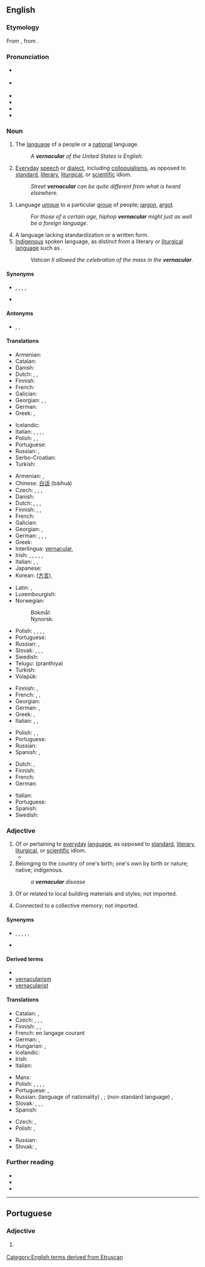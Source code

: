 ==English==
{{was wotd|2010|March|1}}
{{wikipedia}}

===Etymology===
From {{etyl|la|en}} {{m|la|vernāculus||domestic, indigenous, of or pertaining to home-born slaves}}, from {{m|la|verna||a native, a home-born slave (one born in his master's house)}}.

===Pronunciation===
* {{a|UK}} {{IPA|en|/vəˈnækjələ/|/vəˈnækjʊlə/}}
* {{a|US}} {{IPA|en|/vɚˈnækjəlɚ/}}
* {{audio|en|en-us-vernacular.ogg|Audio (US)}}
* {{audio|en|en-au-vernacular.ogg|Audio (AU)}}
* {{rhymes|en|ækjʊlə(ɹ)}}
* {{hyphenation|en|ver|nac|u|lar}}

===Noun===
{{en-noun}}

# The [[language]] of a people or a [[national]] language.
#: ''A '''vernacular''' of the United States is English.''
# [[everyday|Everyday]] [[speech]] or [[dialect]], including [[colloquialism]]s, as opposed to [[standard]], [[literary]], [[liturgical]], or [[scientific]] idiom.
#: ''Street '''vernacular''' can be quite different from what is heard elsewhere.''
# Language [[unique]] to a particular [[group]] of people; [[jargon]], [[argot]].
#: ''For those of a certain age, hiphop '''vernacular''' might just as well be a foreign language.''
# A language lacking standardization or a written form.
# [[indigenous|Indigenous]] spoken language, as distinct from a literary or [[liturgical language]] such as {{w|Ecclesiastical Latin}}.
#: ''Vatican II allowed the celebration of the mass in the '''vernacular'''.''

====Synonyms====
* {{sense|language unique to a group}} {{l|en|dialect}}, {{l|en|idiom}}, {{l|en|argot}}, {{l|en|jargon}}, {{l|en|slang}}
* {{sense|language of a people}} {{l|en|vulgate}}

====Antonyms====
* {{sense|national language}} {{l|en|lingua franca}}, {{l|en|link language}}, {{l|en|vehicular language}}

====Translations====
{{trans-top|national language}}
* Armenian: {{t|hy|[[մայրենի]] [[լեզու]]}}
* Catalan: {{t+|ca|vernacle|m}}
* Danish: {{t|da|national sprog|n}}
* Dutch: {{t+|nl|landstaal|f}}, {{t+|nl|volkstaal|f}}, {{t|nl|ambtstaal|f}}
* Finnish: {{t|fi|kansalliskieli}}
* French: {{t+|fr|langue nationale}}
* Galician: {{t|gl|vernáculo|m}}
* Georgian: {{t|ka|დედა-ენა}}, {{t|ka|ადგილობრივი დიალექტი}}, {{t|ka|კილო}}
* German: {{t+|de|Nationalsprache|f}}
* Greek: {{t+|el|δημώδης|f}}, {{qualifier|colloquial}} {{t+|el|ντοπιολαλιά|f}}
{{trans-mid}}
* Icelandic: {{t|is|þjóðtunga|f}}
* Italian: {{t+|it|vernacolo|m}}, {{t+|it|idioma|m}}, {{t+|it|parlata|f}}, {{t|it|[[lingua]] [[nazionale]]|f}}, {{t+|it|dialetto|m}}
* Polish: {{t+|pl|język wernakularny|m}}, {{t|pl|język rodzimy|m}}, {{t+|pl|język narodowy|m}}
* Portuguese: {{t+|pt|vernáculo|m}}
* Russian: {{t|ru|наро́дный язы́к|m}}, {{t|ru|ме́стный диале́кт|m}}
* Serbo-Croatian: {{t|sh|narodni jezik}}
* Turkish: {{t|tr|ulusal dil}}
{{trans-bottom}}

{{trans-top|everyday speech}}
* Armenian: {{t|hy|[[ժողովրդական]] [[լեզու]]}}, {{t|hy|[[խոսակցական]] [[լեզու]]}}
* Chinese: [[白话]] (báihuà)
* Czech: {{t|cs|vernakulární jazyk|m}}, {{t|cs|nespisovný jazyk|m}}, {{t|cs|hovorový jazyk|m}}, {{t|cs|lidová řeč|f}}
* Danish: {{t|da|daglig tale|c}}
* Dutch: {{t+|nl|volkstaal|f}}, {{t+|nl|omgangstaal|f}}, {{t+|nl|volksmond|m}}, {{t+|nl|spreektaal|f}}
* Finnish: {{t+|fi|arkikieli}}, {{t+|fi|kansankieli}}, {{t+|fi|puhekieli}}
* French: {{t+|fr|vernaculaire|m}}
* Galician: {{t|gl|vernáculo|m}}
* Georgian: {{t|ka|დიალექტი}}, {{t|ka|ადგილობრივი ენა}}
* German: {{t+|de|Umgangssprache|f}}, {{t|de|Vernakularsprache|f}}, {{t|de|Vernakulärsprache |f}}, {{t+|de|Volksmund|m}}
* Greek: {{t+|el|δημώδης|f}}
* Interlingua: [[#Interlingua|vernacular]], {{t|ia|lingua vulgar}}
* Irish: {{t|ga|teanga na coitiantachta|f}}, {{t|ga|teanga na háite|f}}, {{t|ga|teanga logánta|f}}, {{t|ga|teanga an phobail|f}}, {{t|ga|teanga choiteann|f}}, {{t|ga|teanga dhúchais|f}}
* Italian: {{t+|it|vernacolare|m}}, {{t+|it|parlata|f}}, {{t+|it|linguaggio|m}}
* Japanese: {{t+|ja|方言|tr=hōgen}}
* Korean: {{t+|ko|방언}}([[方言]]), {{t+|ko|사투리}}
{{trans-mid}}
* Latin: {{t-check|la|vernaculus}}, {{t-check|la|vernacularis}}
* Luxembourgish: {{t|lb|Ëmgangssprooch|f}}
* Norwegian:
*: Bokmål: {{t+|nb|dagligtale|m}}
*: Nynorsk: {{t|nn|daglegtale|m}}
* Polish: {{t+|pl|język wernakularny|m}}, {{t|pl|język nieliteracki|m}}, {{t|pl|język potoczny|m}}, {{t|pl|mowa ludowa|f}}, {{t|pl|język obiegowy|m}}
* Portuguese: {{t+|pt|vernáculo|m}}
* Russian: {{t+|ru|просторе́чие|n}}, {{t|ru|наро́дная речь|f}}
* Slovak: {{t|sk|vernakulárny jazyk|m}}, {{t|sk|nespisovný jazyk|m}}, {{t|sk|hovorový jazyk|m}}, {{t|sk|ľudová reč|f}}
* Swedish: {{t+|sv|vardagsspråk}}
* Telugu: (pranthiya)
* Turkish: {{t+|tr|konuşma dili}}
* Volapük: {{t|vo|komunapük}}
{{trans-bottom}}

{{trans-top|language unique to a particular group of people}}
* Finnish: {{t+|fi|slangi}}, {{t+|fi|murre}}
* French: {{t+|fr|dialecte|m}}, {{t+|fr|idiome|m}}, {{t+|fr|patois|m}}
* Georgian: {{t+|ka|ჟარგონი}}
* German: {{t+|de|Dialekt|m}}, {{t+|de|Idiom|n}}
* Greek: {{t+|el|διάλεκτος|f}}, {{t+|el|ιδίωμα|n}}
* Italian: {{t+|it|dialetto|m}}, {{t+|it|idioma}}, {{t+|it|parlata|f}}
{{trans-mid}}
* Polish: {{t+|pl|dialekt|m}}, {{t+|pl|narzecze|n}}, {{t+|pl|gwara|f}}
* Portuguese: {{t+|pt|fala|f}}
* Russian: {{t|ru|профессиона́льный жарго́н|n}}
* Spanish: {{t+|es|idioma|m}}, {{t+|es|dialecto|m}}
{{trans-bottom}}

{{trans-top|spoken language as opposed to literary or liturgical}}
* Dutch: {{t+|nl|volkstaal|f}}, {{t+|nl|stamtaal|f}}
* Finnish: {{t+|fi|kansankieli}}
* French: {{t+|fr|langue vulgaire|f}}
* German: {{t+|de|Volkssprache|f}}
{{trans-mid}}
* Italian: {{t+|it|vernacolo|m}}
* Portuguese: {{t+|pt|vernáculo|m}}
* Spanish: {{t|es|lengua vernácula}}
* Swedish: {{t|sv|folkspråk|n}}
{{trans-bottom}}

===Adjective===
{{en-adj}}

# Of or pertaining to [[everyday]] [[language]], as opposed to [[standard]], [[literary]], [[liturgical]], or [[scientific]] idiom.
#* {{quote-book|en|title=The Book of Sharks|author={{w|Richard Ellis (biologist)|Richard Ellis}}|year=1983|publisher=Knopf|ISBN=0679722106|passage=There are blacktips, silvertips, bronze whalers, black whalers, spinner sharks, and bignose sharks. These of course are '''vernacular''' names, but this is one case where the scientific nomenclature does not clarify the species, since it is now being revised.|page=111}}
# Belonging to the country of one's birth; one's own by birth or nature; native; indigenous.
#: ''a '''vernacular''' disease''
# {{lb|en|architecture}} Of or related to local building materials and styles; not imported.
# {{lb|en|art}} Connected to a collective memory; not imported.

====Synonyms====
* {{sense|of everyday language}} {{l|en|common}}, {{l|en|everyday}}, {{l|en|indigenous}}, {{l|en|ordinary}}, {{l|en|vulgar}}, {{l|en|colloquial}}
* {{sense|architecture}} {{l|en|folk}}

====Derived terms====
* {{l|en|neo-vernacular}}
* [[vernacularism]]
* [[vernacularist]]

====Translations====
{{trans-top|pertaining to everyday language}}
* Catalan: {{t+|ca|vernacle}}, {{t|ca|vernacular}}
* Czech: {{t|cs|vernakulární}}, {{t+|cs|lidový}}, {{t|cs|nespisovný}}, {{t+|cs|hovorový}}
* Finnish: {{t+|fi|arkikielinen}}, {{t|fi|kansankielinen}}, {{t+|fi|puhekielinen}}
* French: en langage courant
* German: {{t+|de|umgangssprachlich}}, {{t+|de|Umgang|alt=Umgangs-}} {{qualifier|noun prefix}}
* Hungarian: {{t+|hu|köznyelvi}}, {{t+|hu|hétköznapi}}
* Icelandic: {{t|is|þjóðtungu-}}
* Irish: {{t|ga|dúchasach}}
* Italian: {{t+|it|vernacolare}}
{{trans-mid}}
* Manx: {{t|gv|dooghyssagh}}
* Polish: {{t+|pl|wernakularny}}, {{t+|pl|ludowy}}, {{t|pl|nieliteracki}}, {{t+|pl|potoczny}}, {{t+|pl|obiegowy}}
* Portuguese: {{t+|pt|vernáculo}}, {{t|pt|vernacular}}
* Russian: (language of nationality) {{t+|ru|наро́дный}}, {{t+|ru|ме́стный}}; (non-standard language) {{t+|ru|просторе́чный|n}}, {{t+|ru|разгово́рный|n}}
* Slovak: {{t|sk|vernakulárny}}, {{t+|sk|ľudový}}, {{t|sk|nespisovný}}, {{t|sk|hovorový}}
* Spanish: {{t+|es|vernáculo}}
{{trans-bottom}}

{{trans-top-also|of or related to local building materials and styles; not imported|folk}}
* Czech: {{t|cs|vernakulární}}, {{t+|cs|lidový}}
* Polish: {{t+|pl|wernakularny}}, {{t+|pl|ludowy}}
{{trans-mid}}
* Russian: {{t+|ru|наро́дный}}
* Slovak: {{t|sk|vernakulárny}}, {{t+|sk|ľudový}}
{{trans-bottom}}

===Further reading===
* {{R:Webster 1913}}
* {{R:Century 1911}}
* {{R:OneLook}}

[[Category:English terms derived from Etruscan]]

----

==Portuguese==

===Adjective===
{{pt-adj|vernacula|r}}

# {{l|en|vernacular}} {{gloss|pertaining to everyday language}}
#: {{syn|pt|[[vernáculo]]}}